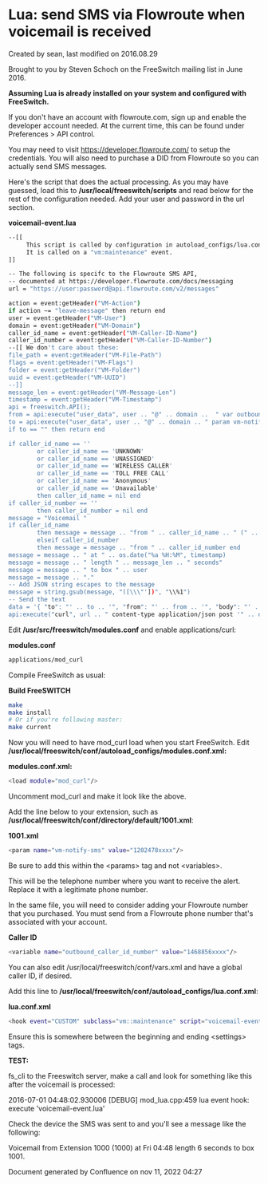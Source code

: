 
# Lua: send SMS via Flowroute when voicemail is received 

 Created by  sean, last modified on 2016.08.29

Brought to you by Steven Schoch on the FreeSwitch mailing list in June 2016.

**Assuming Lua is already installed on your system and configured with FreeSwitch.** 

If you don't have an account with flowroute.com, sign up and enable the developer account needed. At the current time, this can be found under Preferences > API control.

You may need to visit <https://developer.flowroute.com/> to setup the credentials. You will also need to purchase a DID from Flowroute so you can actually send SMS messages.

Here's the script that does the actual processing. As you may have guessed, load this to **/usr/local/freeswitch/scripts** and read below for the rest of the configuration needed. Add your user and password in the url section.

**voicemail-event.lua**

```bash
--[[
     This script is called by configuration in autoload_configs/lua.conf.xml.
     It is called on a "vm:maintenance" event.
]]

-- The following is specifc to the Flowroute SMS API,
-- documented at https://developer.flowroute.com/docs/messaging
url = "https://user:password@api.flowroute.com/v2/messages"

action = event:getHeader("VM-Action")
if action ~= "leave-message" then return end
user = event:getHeader("VM-User")
domain = event:getHeader("VM-Domain")
caller_id_name = event:getHeader("VM-Caller-ID-Name")
caller_id_number = event:getHeader("VM-Caller-ID-Number")
--[[ We don't care about these:
file_path = event:getHeader("VM-File-Path")
flags = event:getHeader("VM-Flags")
folder = event:getHeader("VM-Folder")
uuid = event:getHeader("VM-UUID")
--]]
message_len = event:getHeader("VM-Message-Len")
timestamp = event:getHeader("VM-Timestamp")
api = freeswitch.API();
from = api:execute("user_data", user .. "@" .. domain ..  " var outbound_caller_id_number")
to = api:execute("user_data", user .. "@" .. domain .. " param vm-notify-sms")
if to == "" then return end

if caller_id_name == ''
        or caller_id_name == 'UNKNOWN'
        or caller_id_name == 'UNASSIGNED'
        or caller_id_name == 'WIRELESS CALLER'
        or caller_id_name == 'TOLL FREE CALL'
        or caller_id_name == 'Anonymous'
        or caller_id_name == 'Unavailable'
        then caller_id_name = nil end
if caller_id_number == ''
        then caller_id_number = nil end
message = "Voicemail "
if caller_id_name
        then message = message .. "from " .. caller_id_name .. " (" ..  caller_id_number .. ")"
        elseif caller_id_number
        then message = message .. "from " .. caller_id_number end
message = message .. " at " .. os.date("%a %H:%M", timestamp)
message = message .. " length " .. message_len .. " seconds"
message = message .. " to box " .. user
message = message .. "."
-- Add JSON string escapes to the message
message = string.gsub(message, "([\\\"'])", "\\%1")
-- Send the text
data = '{ "to": "' .. to .. '", "from": "' .. from .. '", "body": "' .. message .. '"}'
api:execute("curl", url .. " content-type application/json post '" .. data .. "'")
```

Edit **/usr/src/freeswitch/modules.conf** and enable applications/curl:

**modules.conf**

```bash
applications/mod_curl
```

Compile FreeSwitch as usual:

**Build FreeSWITCH**

```bash
make
make install
# Or if you're following master:
make current
```

Now you will need to have mod\_curl load when you start FreeSwitch. Edit **/usr/local/freeswitch/conf/autoload\_configs/modules.conf.xml:** 

**modules.conf.xml:**

```bash
<load module="mod_curl"/>
```

Uncomment mod\_curl and make it look like the above.

Add the line below to your extension, such as **/usr/local/freeswitch/conf/directory/default/1001.xml**:

**1001.xml**

```bash
<param name="vm-notify-sms" value="1202478xxxx"/>
```

Be sure to add this within the &lt;params> tag and not &lt;variables>.

This will be the telephone number where you want to receive the alert. Replace it with a legitimate phone number.

In the same file, you will need to consider adding your Flowroute number that you purchased. You must send from a Flowroute phone number that's associated with your account.

**Caller ID**

```bash
<variable name="outbound_caller_id_number" value="1468856xxxx"/>
```

You can also edit /usr/local/freeswitch/conf/vars.xml and have a global caller ID, if desired.

Add this line to **/usr/local/freeswitch/conf/autoload\_configs/lua.conf.xml**:

**lua.conf.xml**

```bash
<hook event="CUSTOM" subclass="vm::maintenance" script="voicemail-event.lua"/>
```

Ensure this is somewhere between the beginning and ending &lt;settings> tags.

**TEST:**

fs\_cli to the Freeswitch server, make a call and look for something like this after the voicemail is processed:

2016-07-01 04:48:02.930006 \[DEBUG\] mod\_lua.cpp:459 lua event hook: execute 'voicemail-event.lua'

Check the device the SMS was sent to and you'll see a message like the following:

Voicemail from Extension 1000 (1000) at Fri 04:48 length 6 seconds to box 1001.

Document generated by Confluence on nov 11, 2022 04:27
